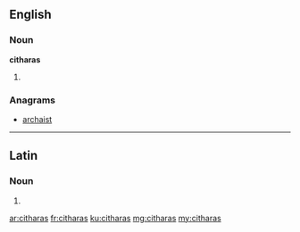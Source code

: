 ==English==

===Noun===
'''citharas'''

# {{plural of|cithara}}

===Anagrams===
* [[archaist#English|archaist]]

----

==Latin==

===Noun===
{{la-noun-form|citharās}}

# {{inflection of|cithara|cithara|acc|p|lang=la}}

[[ar:citharas]]
[[fr:citharas]]
[[ku:citharas]]
[[mg:citharas]]
[[my:citharas]]